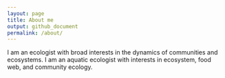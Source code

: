 ```yaml
---
layout: page
title: About me
output: github_document
permalink: /about/
---
```


I am an ecologist with broad interests in the dynamics of communities and ecosystems. I am an aquatic ecologist with interests in ecosystem, food web, and community ecology.

